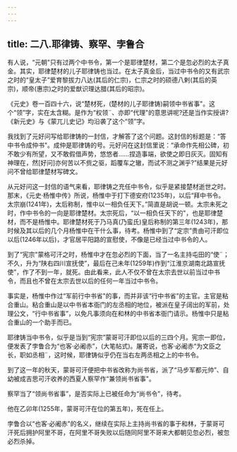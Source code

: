 ```yaml
---
---
---
```

title: 二八.耶律铸、察罕、孛鲁合
---



有人说，“元朝"只有过两个中书令，第一个是耶律楚材，第二个是忽必烈的太子真金。其实，耶律楚材的儿子耶律铸也当过。在太子真金后，当过中书令的又有武宗之时的“皇太子”爱育黎拔力八达(其后的仁宗)，仁宗之时的硕德八剌(其后的英宗)，顺帝(惠宗)之时的爱猷识理达腊(其后的昭宗)。

《元史》卷一百四十六，说“楚材死，(楚材的儿子耶律铸)嗣领中书省事"。这个“领”字，实在太含糊。是作为“权领¨、亦即“代理"的意思讲呢?还是当作实授讲?《新元史》与《蒙兀儿史记》均沿袭了这个“领”字。

我找到了元好问写给耶律铸的一封信，才解答了这个问题。这封信的标题是：“答中书令成仲书"。成仲是耶律铸的号。元好问在这封信里说：“承命作先相公碑，初不敢少有所望，又不敢假借声势，悠悠者……捏造事端，欲使之即日灰灭。固知有神理在，然[好问]亦何苦以不赀之驱，蹈覆车之辙，而试不测之渊乎?”结果是元好问不曾给耶律楚材写碑文。

从元好问这一封信的语气来看，耶律铸之充任中书令，似乎是紧接楚材逝世之时。那末，《元史·杨惟中传》所说，杨惟中于打下德安府(1235年)，以后“拜中书令。太宗崩(1241年)，太后称制，惟中以一相负任天下。”简直是胡说一顿。太宗未死之时，作中书令的一向是耶律楚材。太宗死后，“以一相负任天下的"，也是耶律楚材，而不是杨惟中。耶律楚材死于乃马真(乃蛮氏)皇后称制的第三年(1243年)，那时候及其以后的几个月杨惟中在干什么事，待考。杨惟中到了“定宗”贵由可汗即位以后(1246年以后)，才官居平阳路的宣慰使，不像是已经当过中书令的人。

到了“宪宗"蒙格可汗之时，杨惟中才在忽必烈的下面，当了一名主持屯田的“使¨；不久，升为“陕右四川宣抚使”，最后在己未年(1259年)作到“江淮京湖南北路宣抚使”，作了不到一年，就死。由此看来，此人不仅不曾在太宗去世以前当过中书令，而且也不曾在太宗去世以后的任何一年当过中书令。

事实是，杨惟中作过“军前行中书省"的事，而并非该“行中书省”的主官。主官是粘合重山。粘合重山是以中书省本衙门的左丞相的地位，被派在皇子阔出的军前，处理公文，“行中书省事”，以免凡事须向在和林的中书省本衙门请示。杨惟中只是粘合重山的一个助手而已。

耶律铸当中书令，似乎是当到“宪宗”蒙哥可汗即位以后的三四个月。宪宗一即位，便发表了孛鲁合为“也客·必阇赤”，(大笔帖式)。屠寄说，也客·必阇赤“为文臣之长，职如丞相¨，这时候，耶律铸似乎仍在当右左两丞相之上的中书令。

到了这一年的秋天，蒙哥可汗便把中书省改称为尚书省，派了“马步军都元帅”、自幼被成吉思可汗收养的西夏人察罕作“兼领尚书省事"。

察罕当了“领尚书省事”，是否实际上已被任命为“尚书令”，待考。

他在乙卯年(1255年，蒙哥可汗在位的第五年)，死在任上。

孛鲁合以“也客·必阇赤"的名义，继续在实际上主持尚书省的事于和林，于蒙哥可汗死后拥护阿里不哥，在阿里不哥失败以后随同阿里不哥来大都朝见忽必烈，被忽必烈杀掉。